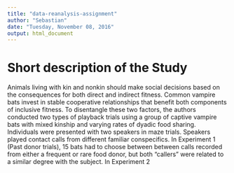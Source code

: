 ```yaml
---
title: "data-reanalysis-assignment"
author: "Sebastian"
date: "Tuesday, November 08, 2016"
output: html_document
---
```


# Short description of the Study

Animals living with kin and nonkin should make social decisions based on the consequences for both direct and indirect fitness. Common vampire bats invest in stable cooperative relationships that benefit both components of inclusive fitness. To disentangle these two factors, the authors conducted two types of playback trials using a group of captive vampire bats with mixed kinship and varying rates of dyadic food sharing. Individuals were presented with two speakers in maze trials. Speakers played contact calls from different familiar conspecifics. In Experiment 1 (Past donor trials), 15 bats had to choose between between calls recorded from either a frequent or rare food donor, but both "callers" were related to a similar degree with the subject. In Experiment 2 